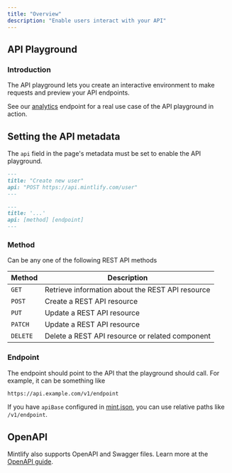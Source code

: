 ```yaml
---
title: "Overview"
description: "Enable users interact with your API"
---
```



<Api api="GET https://docs.mintlify.com/api/v1/demo">

<ParamField query="message" type="string" required>

</ParamField>

</Api>

## API Playground

### Introduction

The API playground lets you create an interactive environment to make requests and preview your API endpoints.

See our [analytics](/analytics/posthog) endpoint for a real use case of the API playground in action.

## Setting the API metadata

The `api` field in the page's metadata must be set to enable the API playground.

<CodeGroup>

```md Example
---
title: "Create new user"
api: "POST https://api.mintlify.com/user"
---
```

```md Format
---
title: '...'
api: [method] [endpoint]
---
```

</CodeGroup>

### Method

Can be any one of the following REST API methods

| Method   | Description                                      |
| -------- | ------------------------------------------------ |
| `GET`    | Retrieve information about the REST API resource |
| `POST`   | Create a REST API resource                       |
| `PUT`    | Update a REST API resource                       |
| `PATCH`  | Update a REST API resource                       |
| `DELETE` | Delete a REST API resource or related component  |

### Endpoint

The endpoint should point to the API that the playground should call. For example, it can be something like

```bash
https://api.example.com/v1/endpoint
```

<Note>

If you have `apiBase` configured in [mint.json](/settings/customization), you can use relative paths like `/v1/endpoint`.

</Note>

## OpenAPI

Mintlify also supports OpenAPI and Swagger files. Learn more at the [OpenAPI guide](/api-components/openapi).
